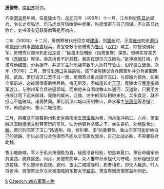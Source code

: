 '''房僧寄'''{{BD|5世纪||501年|catIdx=F}}，[[南朝齐|南朝齐]]将领。

齐帝[[萧宝卷|萧宝卷]]年间，任[[竟陵|竟陵]]太守。[[永元_(南朝齐)|永元]]元年（499年）十一月，江州刺史[[陈显达_(南朝)|陈显达]]起兵，令长史庾弘远、司马虎龙写信给朝中贵臣，称房僧寄与自己同谋。不久陈显达败亡，史书没有记载房僧寄是否响应。

二年（500年）十二月，房僧寄被代任回京城[[建康|建康]]，到[[郢州_(南朝宋)|郢州]]时，正逢[[雍州_(东晋)|雍州]]刺史[[萧衍|萧衍]]和[[荆州_(古代)|荆州]]行府事[[萧颖胄|萧颖胄]]起兵，萧宝卷敕令房僧寄为[[汉口|鲁山]]（[[汉口|汉口]]）城主，除授骁骑将军。房僧寄对郢州刺史[[张冲_(南朝)|张冲]]说：“臣虽未受朝廷（指萧宝卷）深恩，但确实曾蒙先帝（[[齐明帝|齐明帝]]）厚泽。荫其树者不折其枝，我实在想尽力立微功。”张冲被他打动，许诺与他结盟，分兵据守，并遣军主[[孙乐祖|孙乐祖]]率数千人助其守鲁山，沿岸设立堡垒。次年（501年）二月，萧衍出[[沔口|沔口]]亲临前线，部下诸将建议合兵围郢州并分兵袭取西阳、武昌。萧衍说汉口宽不过一里，房僧寄以重兵固守汉口，与郢城为掎角，如果全军前进，必被房僧寄断绝后路，悔无所及，不如遣长史[[王茂_(南朝)|王茂]]、竟陵太守[[曹景宗|曹景宗]]诸军渡江，与荆州军合兵进逼郢城，而由他亲自围攻鲁山以通沔、汉道路，只要用方舟顺江而下运来郧城、竟陵的粟米，江陵、湘中的军队相继来到，兵多食足，就不担心不能破城。诸将赞同。萧衍筑汉口城以压制鲁山，命水军主[[张惠绍|张惠绍]]等游遏江中，断绝郢州、鲁山二城信使。

三月，荆雍联军拥戴荆州刺史皇弟南康王[[萧宝融|萧宝融]]为帝，同月张冲病亡。六月，萧宝融派[[卫尉|卫尉]][[席阐文|席阐文]]慰劳萧衍的军队，认为他顿兵坚城之下，坐失良机，劝他联合[[北魏|北魏]]。萧衍则回答了汉口“路通荆、雍，控引秦、梁”的重要性，鲁山守军可能断绝自己的道路，所以必须分兵包围而不能以全军围攻郢州，自己此战必胜，不需要联合北魏。

鲁山城缺粮，军人于矶头捕细鱼为食，秘密准备轻船，想逃奔夏口。萧衍命偏军断其道路，防其逃逸。同月，房僧寄病卒，众人推举孙乐祖代为守城，孙乐祖很快窘迫投降，不久郢州也投降。郢州、鲁山二城投降时，死者相积，却无人叛逃。时人将张冲、房僧寄比作汉末被围城的东郡太守[[臧洪|臧洪]]。萧宝卷赠房僧寄益州刺史。

{{DEFAULTSORT:F}}
[[Category:房姓|S]]
[[Category:南齐军事人物|Category:南齐军事人物]]